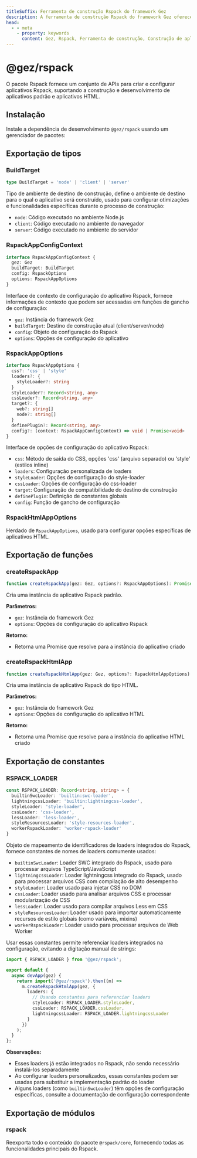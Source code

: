 ```yaml
---
titleSuffix: Ferramenta de construção Rspack do framework Gez
description: A ferramenta de construção Rspack do framework Gez oferece capacidades de construção de aplicativos de alto desempenho, suportando o desenvolvimento e construção de aplicativos padrão e aplicativos HTML, com diversos processadores de recursos e configurações de otimização integrados.
head:
  - - meta
    - property: keywords
      content: Gez, Rspack, Ferramenta de construção, Construção de aplicativos, Aplicativo HTML, TypeScript, CSS, Processamento de recursos, Otimização de desempenho
---
```



# @gez/rspack

O pacote Rspack fornece um conjunto de APIs para criar e configurar aplicativos Rspack, suportando a construção e desenvolvimento de aplicativos padrão e aplicativos HTML.

## Instalação

Instale a dependência de desenvolvimento `@gez/rspack` usando um gerenciador de pacotes:

<PackageManagerTabs command="install @gez/rspack -D" />

## Exportação de tipos

### BuildTarget

```ts
type BuildTarget = 'node' | 'client' | 'server'
```

Tipo de ambiente de destino de construção, define o ambiente de destino para o qual o aplicativo será construído, usado para configurar otimizações e funcionalidades específicas durante o processo de construção:
- `node`: Código executado no ambiente Node.js
- `client`: Código executado no ambiente do navegador
- `server`: Código executado no ambiente do servidor

### RspackAppConfigContext

```ts
interface RspackAppConfigContext {
  gez: Gez
  buildTarget: BuildTarget
  config: RspackOptions
  options: RspackAppOptions
}
```

Interface de contexto de configuração do aplicativo Rspack, fornece informações de contexto que podem ser acessadas em funções de gancho de configuração:
- `gez`: Instância do framework Gez
- `buildTarget`: Destino de construção atual (client/server/node)
- `config`: Objeto de configuração do Rspack
- `options`: Opções de configuração do aplicativo

### RspackAppOptions

```ts
interface RspackAppOptions {
  css?: 'css' | 'style'
  loaders?: {
    styleLoader?: string
  }
  styleLoader?: Record<string, any>
  cssLoader?: Record<string, any>
  target?: {
    web?: string[]
    node?: string[]
  }
  definePlugin?: Record<string, any>
  config?: (context: RspackAppConfigContext) => void | Promise<void>
}
```

Interface de opções de configuração do aplicativo Rspack:
- `css`: Método de saída do CSS, opções 'css' (arquivo separado) ou 'style' (estilos inline)
- `loaders`: Configuração personalizada de loaders
- `styleLoader`: Opções de configuração do style-loader
- `cssLoader`: Opções de configuração do css-loader
- `target`: Configuração de compatibilidade do destino de construção
- `definePlugin`: Definição de constantes globais
- `config`: Função de gancho de configuração

### RspackHtmlAppOptions

Herdado de `RspackAppOptions`, usado para configurar opções específicas de aplicativos HTML.

## Exportação de funções

### createRspackApp

```ts
function createRspackApp(gez: Gez, options?: RspackAppOptions): Promise<App>
```

Cria uma instância de aplicativo Rspack padrão.

**Parâmetros:**
- `gez`: Instância do framework Gez
- `options`: Opções de configuração do aplicativo Rspack

**Retorno:**
- Retorna uma Promise que resolve para a instância do aplicativo criado

### createRspackHtmlApp

```ts
function createRspackHtmlApp(gez: Gez, options?: RspackHtmlAppOptions): Promise<App>
```

Cria uma instância de aplicativo Rspack do tipo HTML.

**Parâmetros:**
- `gez`: Instância do framework Gez
- `options`: Opções de configuração do aplicativo HTML

**Retorno:**
- Retorna uma Promise que resolve para a instância do aplicativo HTML criado

## Exportação de constantes
### RSPACK_LOADER

```ts
const RSPACK_LOADER: Record<string, string> = {
  builtinSwcLoader: 'builtin:swc-loader',
  lightningcssLoader: 'builtin:lightningcss-loader',
  styleLoader: 'style-loader',
  cssLoader: 'css-loader',
  lessLoader: 'less-loader',
  styleResourcesLoader: 'style-resources-loader',
  workerRspackLoader: 'worker-rspack-loader'
}
```

Objeto de mapeamento de identificadores de loaders integrados do Rspack, fornece constantes de nomes de loaders comumente usados:

- `builtinSwcLoader`: Loader SWC integrado do Rspack, usado para processar arquivos TypeScript/JavaScript
- `lightningcssLoader`: Loader lightningcss integrado do Rspack, usado para processar arquivos CSS com compilação de alto desempenho
- `styleLoader`: Loader usado para injetar CSS no DOM
- `cssLoader`: Loader usado para analisar arquivos CSS e processar modularização de CSS
- `lessLoader`: Loader usado para compilar arquivos Less em CSS
- `styleResourcesLoader`: Loader usado para importar automaticamente recursos de estilo globais (como variáveis, mixins)
- `workerRspackLoader`: Loader usado para processar arquivos de Web Worker

Usar essas constantes permite referenciar loaders integrados na configuração, evitando a digitação manual de strings:

```ts title="src/entry.node.ts"
import { RSPACK_LOADER } from '@gez/rspack';

export default {
  async devApp(gez) {
    return import('@gez/rspack').then((m) =>
      m.createRspackHtmlApp(gez, {
        loaders: {
          // Usando constantes para referenciar loaders
          styleLoader: RSPACK_LOADER.styleLoader,
          cssLoader: RSPACK_LOADER.cssLoader,
          lightningcssLoader: RSPACK_LOADER.lightningcssLoader
        }
      })
    );
  }
};
```

**Observações:**
- Esses loaders já estão integrados no Rspack, não sendo necessário instalá-los separadamente
- Ao configurar loaders personalizados, essas constantes podem ser usadas para substituir a implementação padrão do loader
- Alguns loaders (como `builtinSwcLoader`) têm opções de configuração específicas, consulte a documentação de configuração correspondente

## Exportação de módulos

### rspack

Reexporta todo o conteúdo do pacote `@rspack/core`, fornecendo todas as funcionalidades principais do Rspack.